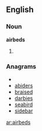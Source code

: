 ==English==

===Noun===
'''airbeds'''

#{{plural of|airbed}}

===Anagrams===
* {{alphagram|abdeirs}}
* [[abiders#English|abiders]]
* [[braised#English|braised]]
* [[darbies#English|darbies]]
* [[seabird#English|seabird]]
* [[sidebar#English|sidebar]]


[[ar:airbeds]]